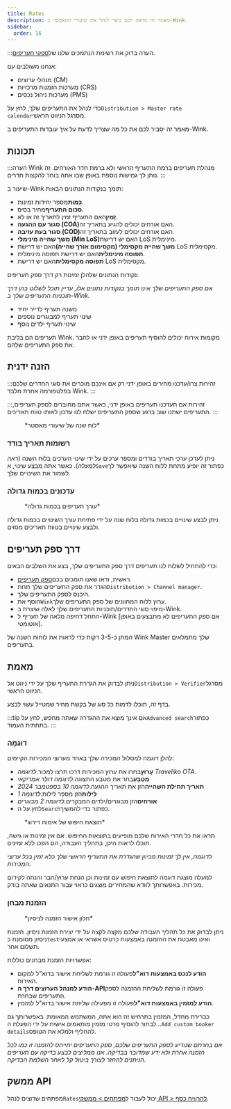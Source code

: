 ```yaml
---
title: Rates
description: מאמר זה מראה לכם כיצד לנהל את שיעורי המאסטר ב-Wink.
sidebar:
  order: 16
---
```


:::הערה
בדוק את רשימת הנתמכים שלנו של[ספקי תעריפים](/extranet/rate-providers).

אנחנו משולבים עם:

* מנהלי ערוצים (CM)
* מערכות הזמנות מרכזיות (CRS)
* מערכות ניהול נכסים (PMS)

כדי לנהל את התעריפים שלך, לחץ על`Distribution > Master rate calendar`מסרגל הניווט הראשי.

מאמר זה יסביר לכם את כל מה שצריך לדעת על איך עובדות התעריפים ב-Wink.

## תכונות

:::הערה
Wink מנהלת תעריפים ברמת התעריף הראשי ולא ברמת חדר האורחים. זה נותן לך גמישות נוספת באופן שבו אתה בוחר להקצות חדרים.
:::

שיעור ב-Wink תומך בנקודות הנתונים הבאות:

* **כַּמוּת**מספר יחידות זמינות.
* **סכום התעריף**מחיר בסיס.
* **זָמִין**האם התעריף זמין לתאריך זה או לא.
* **סגור עם ההגעה (COA)**&#x5D4;אם אורחים יכולים להגיע בתאריך זה.
* **סגור בעת עזיבה (COD)**&#x5D4;אם אורחים יכולים לעזוב בתאריך זה.
* **משך שהייה מינימלי (Min LoS)**&#x5D4;אם יש דרישת LoS מינימלית.
* **משך שהייה מקסימלי (מקסימום אורך שהייה)**&#x5D4;אם יש דרישת LoS מקסימלית.
* **תפוסה מינימלית**האם יש דרישת תפוסה מינימלית.
* **תפוסה מקסימלית**האם יש דרישת LoS מקסימלית.

נקודות הנתונים שלהלן זמינות רק דרך ספק תעריפים:

*אם ספק התעריפים שלך אינו תומך בנקודות נתונים אלו, עדיין תוכל לשלוט בהן דרך תוכניות התעריפים שלך ב-Wink.*

* משנה תעריף לדייר יחיד
* שינוי תעריף למבוגרים נוספים
* שינוי תעריף ילדים נוסף

תעריפים הם בליבת Wink. מקומות אירוח יכולים להוסיף תעריפים באופן ידני או לחבר את ספק התעריפים שלהם.

## הזנה ידנית

:::זהירות
צרו/עדכנו מחירים באופן ידני רק אם אינכם מוכרים את סוגי החדרים שלכם בפלטפורמה אחרת מלבד Wink.
:::

:::זהירות
אם תעדכנו תעריפים באופן ידני, כאשר אתם מחוברים לספק תעריפים, התעריפים ישתנו שוב ברגע שספק התעריפים ישלח לנו עדכון לאותו טווח תאריכים.
:::

<figure>
  <CloudinaryImage width="700" height="251" resize="scale" quality="best" alt="לוח שנה של שיעורי מאסטר" src="academy/rate-calendar" errorImage="noimage_opaque_nyrtl0.png" />

  <figcaption>*לוח שנה של שיעורי מאסטר*</figcaption>
</figure>


### רשומות תאריך בודד

ניתן לעדכן ערכי תאריך בודדים ומספר ערכים על ידי שינוי הערכים בלוח השנה (*ראה למעלה*). כאשר אתה מבצע שינוי, א`Save`כפתור זה יופיע מתחת ללוח השנה שיאפשר לך לשמור את השינויים שלך.

### עדכונים בכמות גדולה

<figure>
  <CloudinaryImage width="700" height="267" resize="scale" quality="best" alt="עורך תעריפים בכמות גדולה" src="academy/bulk-editor" errorImage="noimage_opaque_nyrtl0.png" />

  <figcaption>*עורך תעריפים בכמות גדולה*</figcaption>
</figure>


ניתן לבצע שינויים בכמות גדולה בלוח שנה על ידי פתיחת עורך השינויים בכמות גדולה ולבצע שינויים בטווח תאריכים מסוים.

## דרך ספק תעריפים

כדי להתחיל לשלוח לנו תעריפים דרך ספק התעריפים שלך, בצע את השלבים הבאים:

* ראשית, ודאו שאנו תומכים בכם[ספק תעריפים](/extranet/rate-providers).
* הגדר את ספק התעריפים שלך תחת`Distribution > Channel manager`.
* היכנס לספק התעריפים שלך.
* הוסף את`Wink`ערוץ ללוח המחוונים של ספק התעריפים שלך.
* מיפוי סוגי החדרים/תוכניות התעריפים שלך לאלה שיצרת ב-Wink.
* התחל דחיפה מלאה של תעריף ל-Wink \[אם ספק התעריפים לא מתבצעים באופן אוטומטי].

המתן כ-3-5 דקות כדי לראות את לוחות השנה של Wink Master שלך מתמלאים בתעריפים.

## מאמת

ניתן לבדוק את הגדרת התעריף שלך על ידי ניווט אל`Distribution > Verifier`מסרגל הניווט הראשי.

בדף זה, תוכלו לדמות כל סוג של בקשת מחיר שמטייל עשוי לבצע.

:::tip
אם אינך מוצא את ההגדרה שאתה מחפש, לחץ על`Advanced search`כפתור בתחתית העמוד.
:::

### דוּגמָה

להלן דוגמה למסלול המכירה שלך באחד מערוצי המכירות הקיימים:

* **עָרוּץ**בחרו את ערוץ המכירות דרכו תרצו למכור.*לדוגמה Traveliko OTA*.
* **מַטְבֵּעַ**בחר את מטבע התצוגה.*לדוגמה דולר אמריקאי*
* **תאריך תחילת השהייה**הזן את תאריך ההגעה.*לדוגמה 10 בספטמבר 2024*
* **לילות**הזן מספר לילות.*לדוגמה 1*
* **אורחים**הזן מבוגרים/ילדים המבקרים.*לדוגמה 2 מבוגרים*
* לחץ על ה`Search`כפתור כדי להמשיך.

<figure>
  <CloudinaryImage width="350" height="501" resize="scale" quality="best" alt="תוצאת אימות דירוג" src="academy/rate-verifier" errorImage="noimage_opaque_nyrtl0.png" />

  <figcaption>*תוצאת חיפוש של אימות דירוג*</figcaption>
</figure>


תראו את כל חדרי האירוח שלכם מופיעים בתוצאות החיפוש.
אם אין זמינות או גישה, תוכלו לראות היכן, בתהליך העבודה, הם הפכו ללא זמינים.

*לדוגמה, אין לך זמינות מכיוון שהגדרת את התעריף הראשי שלך כלא זמין בכל ערוצי המכירות.*

למעלה מוצגת דוגמה לתוצאת חיפוש עם זמינות וכן הנחת ערוץ/חבר והנחה לקידום מכירות.
באפשרותך לוודא שהמחירים מוצגים כראוי עבור התנאים שאתה בודק.

### הזמנת מבחן

<figure>
  <CloudinaryImage width="350" height="459" resize="scale" quality="best" alt="מודאל הזמנת בדיקה" src="academy/test-booking" errorImage="noimage_opaque_nyrtl0.png" />

  <figcaption>*חלון אישור הזמנה לניסיון*</figcaption>
</figure>


ניתן לבדוק את כל תהליך העבודה שלכם מקצה לקצה על ידי יצירת הזמנת ניסיון.
הזמנת ניסיון מסומנת כ`test`ואינו מאבטח את ההזמנה באמצעות כרטיס אשראי או אמצעי תשלום אחר.

אפשרויות הזמנת מבחנים כוללות:

* **הודע לנכס באמצעות דוא"ל**פעולה זו גורמת לשליחת אישור בדוא"ל למקום האירוח.
* **הודע למנהל הערוצים דרך ה-API**פעולה זו גורמת לשליחת ההזמנה לספק התעריפים שבחרת.
* **הודע למזמין באמצעות דוא"ל**פעולה זו מפעילה שליחת אישור בדוא"ל למזמין.

כברירת מחדל, המזמין בתרחיש זה הוא אתה, המשתמש המאומת. באפשרותך גם לבחור להוסיף פרטי מזמין מותאמים אישית על ידי הפעלת ה...`Add custom booker details`להחליף ולמלא את הטופס.

*אם בחרתם שנודיע לספק התעריפים שלכם, ספק התעריפים יתייחס להזמנה זו כמו לכל הזמנה אחרת ולא ידע שמדובר בבדיקה. אנו ממליצים לבצע בדיקה עם תעריפים הניתנים להחזר לצורך ביטול קל לאחר השלמת הבדיקה.*

## ממשק API

מפתחים שרוצים לנהל`Rates`יכול לעבור ל[מפתחים > ממשקי API > להרוויח כסף](/developers/apis/#monetize-api).

